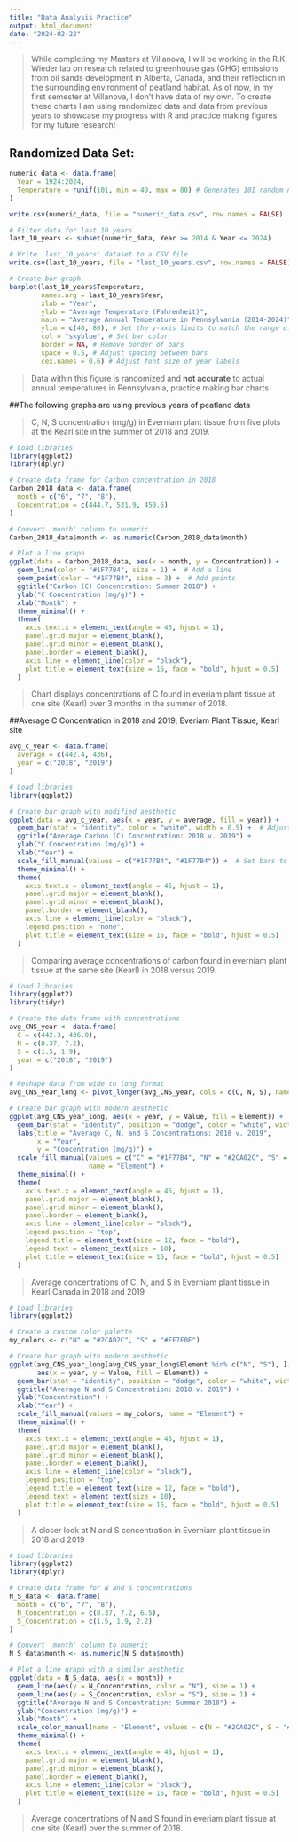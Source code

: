 ```yaml
---
title: "Data Analysis Practice"
output: html_document
date: "2024-02-22"
---
```


> While completing my Masters at Villanova, I will be working in the R.K. Wieder lab on research related to greenhouse gas (GHG) emissions from oil sands development in Alberta, Canada, and their reflection in the surrounding environment of peatland habitat. As of now, in my first semester at Villanova, I don't have data of my own. To create these charts I am using randomized data and data from previous years to showcase my progress with R and practice making figures for my future research!

## Randomized Data Set: 

```r
numeric_data <- data.frame(
  Year = 1924:2024,
  Temperature = runif(101, min = 40, max = 80) # Generates 101 random numbers between 40 and 80
)

write.csv(numeric_data, file = "numeric_data.csv", row.names = FALSE)

# Filter data for last 10 years
last_10_years <- subset(numeric_data, Year >= 2014 & Year <= 2024)

# Write 'last_10_years' dataset to a CSV file
write.csv(last_10_years, file = "last_10_years.csv", row.names = FALSE)

# Create bar graph
barplot(last_10_years$Temperature, 
        names.arg = last_10_years$Year,
        xlab = "Year",
        ylab = "Average Temperature (Fahrenheit)",
        main = "Average Annual Temperature in Pennsylvania (2014-2024)",
        ylim = c(40, 80), # Set the y-axis limits to match the range of temperatures
        col = "skyblue", # Set bar color
        border = NA, # Remove border of bars
        space = 0.5, # Adjust spacing between bars
        cex.names = 0.6) # Adjust font size of year labels

```
> Data within this figure is randomized and **not accurate** to actual annual temperatures in Pennsylvania, practice making bar charts

##The following graphs are using previous years of peatland data

> C, N, S concentration (mg/g) in Everniam plant tissue from five plots at the Kearl site in the summer of 2018 and 2019.

```r

# Load libraries
library(ggplot2)
library(dplyr)

# Create data frame for Carbon concentration in 2018
Carbon_2018_data <- data.frame(
  month = c("6", "7", "8"),
  Concentration = c(444.7, 531.9, 450.6)
)

# Convert 'month' column to numeric
Carbon_2018_data$month <- as.numeric(Carbon_2018_data$month)

# Plot a line graph
ggplot(data = Carbon_2018_data, aes(x = month, y = Concentration)) +
  geom_line(color = "#1F77B4", size = 1) +  # Add a line
  geom_point(color = "#1F77B4", size = 3) +  # Add points
  ggtitle("Carbon (C) Concentration: Summer 2018") +
  ylab("C Concentration (mg/g)") +
  xlab("Month") +
  theme_minimal() +
  theme(
    axis.text.x = element_text(angle = 45, hjust = 1),
    panel.grid.major = element_blank(),
    panel.grid.minor = element_blank(),
    panel.border = element_blank(),
    axis.line = element_line(color = "black"),
    plot.title = element_text(size = 16, face = "bold", hjust = 0.5)
  )

```

>Chart displays concentrations of C found in everiam plant tissue at one site (Kearl) over 3 months in the summer of 2018.

##Average C Concentration in 2018 and 2019; Everiam Plant Tissue, Kearl site
```r
avg_c_year <- data.frame(
  average = c(442.4, 436),
  year = c("2018", "2019")
)

# Load libraries
library(ggplot2)

# Create bar graph with modified aesthetic
ggplot(data = avg_c_year, aes(x = year, y = average, fill = year)) + 
  geom_bar(stat = "identity", color = "white", width = 0.5) +  # Adjust width and remove outline
  ggtitle("Average Carbon (C) Concentration: 2018 v. 2019") +
  ylab("C Concentration (mg/g)") +
  xlab("Year") +
  scale_fill_manual(values = c("#1F77B4", "#1F77B4")) +  # Set bars to the same blue color
  theme_minimal() +
  theme(
    axis.text.x = element_text(angle = 45, hjust = 1),
    panel.grid.major = element_blank(),
    panel.grid.minor = element_blank(),
    panel.border = element_blank(),
    axis.line = element_line(color = "black"),
    legend.position = "none",
    plot.title = element_text(size = 16, face = "bold", hjust = 0.5)
  )


```

> Comparing average concentrations of carbon found in everniam plant tissue at the same site (Kearl) in 2018 versus 2019.

```r

# Load libraries
library(ggplot2)
library(tidyr)

# Create the data frame with concentrations
avg_CNS_year <- data.frame(
  C = c(442.3, 436.0),
  N = c(8.37, 7.2),
  S = c(1.5, 1.9),
  year = c("2018", "2019")
)

# Reshape data from wide to long format
avg_CNS_year_long <- pivot_longer(avg_CNS_year, cols = c(C, N, S), names_to = "Element", values_to = "Value")

# Create bar graph with modern aesthetic
ggplot(avg_CNS_year_long, aes(x = year, y = Value, fill = Element)) +
  geom_bar(stat = "identity", position = "dodge", color = "white", width = 0.7) +
  labs(title = "Average C, N, and S Concentrations: 2018 v. 2019",
       x = "Year",
       y = "Concentration (mg/g)") +
  scale_fill_manual(values = c("C" = "#1F77B4", "N" = "#2CA02C", "S" = "#FF7F0E"),
                    name = "Element") +
  theme_minimal() +
  theme(
    axis.text.x = element_text(angle = 45, hjust = 1),
    panel.grid.major = element_blank(),
    panel.grid.minor = element_blank(),
    panel.border = element_blank(),
    axis.line = element_line(color = "black"),
    legend.position = "top",
    legend.title = element_text(size = 12, face = "bold"),
    legend.text = element_text(size = 10),
    plot.title = element_text(size = 16, face = "bold", hjust = 0.5)
  )

```
> Average concentrations of C, N, and S in Everniam plant tissue in Kearl Canada in 2018 and 2019

```r

# Load libraries
library(ggplot2)

# Create a custom color palette
my_colors <- c("N" = "#2CA02C", "S" = "#FF7F0E")

# Create bar graph with modern aesthetic
ggplot(avg_CNS_year_long[avg_CNS_year_long$Element %in% c("N", "S"), ], 
       aes(x = year, y = Value, fill = Element)) +
  geom_bar(stat = "identity", position = "dodge", color = "white", width = 0.7) +
  ggtitle("Average N and S Concentration: 2018 v. 2019") +
  ylab("Concentration") +
  xlab("Year") +
  scale_fill_manual(values = my_colors, name = "Element") +
  theme_minimal() +
  theme(
    axis.text.x = element_text(angle = 45, hjust = 1),
    panel.grid.major = element_blank(),
    panel.grid.minor = element_blank(),
    panel.border = element_blank(),
    axis.line = element_line(color = "black"),
    legend.position = "top",
    legend.title = element_text(size = 12, face = "bold"),
    legend.text = element_text(size = 10),
    plot.title = element_text(size = 16, face = "bold", hjust = 0.5)
  )

```
> A closer look at N and S concentration in Everniam plant tissue in 2018 and 2019

```r
# Load libraries
library(ggplot2)
library(dplyr)

# Create data frame for N and S concentrations
N_S_data <- data.frame(
  month = c("6", "7", "8"),
  N_Concentration = c(8.37, 7.2, 6.5),
  S_Concentration = c(1.5, 1.9, 2.2)
)

# Convert 'month' column to numeric
N_S_data$month <- as.numeric(N_S_data$month)

# Plot a line graph with a similar aesthetic
ggplot(data = N_S_data, aes(x = month)) +
  geom_line(aes(y = N_Concentration, color = "N"), size = 1) +
  geom_line(aes(y = S_Concentration, color = "S"), size = 1) +
  ggtitle("Average N and S Concentration: Summer 2018") +
  ylab("Concentration (mg/g)") +
  xlab("Month") +
  scale_color_manual(name = "Element", values = c(N = "#2CA02C", S = "#FF7F0E")) +  # Set custom colors
  theme_minimal() +
  theme(
    axis.text.x = element_text(angle = 45, hjust = 1),
    panel.grid.major = element_blank(),
    panel.grid.minor = element_blank(),
    panel.border = element_blank(),
    axis.line = element_line(color = "black"),
    plot.title = element_text(size = 16, face = "bold", hjust = 0.5)
  )

```
> Average concentrations of N and S found in everiam plant tissue at one site (Kearl) pver the summer of 2018.
